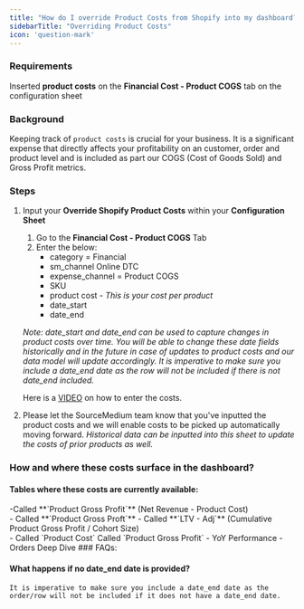 ```yaml
---
title: "How do I override Product Costs from Shopify into my dashboard?"
sidebarTitle: "Overriding Product Costs"
icon: 'question-mark'
---
```

### Requirements

Inserted **product costs** on the **Financial Cost - Product COGS** tab on the configuration sheet

### Background

Keeping track of `product costs` is crucial for your business. It is a significant expense that directly affects your profitability on an customer, order and product level and is included as part our COGS (Cost of Goods Sold) and Gross Profit metrics.

### Steps

1. Input your **Override Shopify Product Costs** within your **Configuration Sheet**
    1. Go to the **Financial Cost - Product COGS** Tab 
    2. Enter the below: 
        - category = Financial
        - sm_channel Online DTC 
        - expense_channel = Product COGS
        - SKU
        - product cost - *This is your cost per product* 
        - date_start
        - date_end <br /> 
    
    *Note: date_start and date_end can be used to capture changes in product costs over time. You will be able to change these date fields historically and in the future in case of updates to product costs and our data model will update accordingly. 
        It is imperative to make sure you include a date_end date as the row will not be included if there is not date_end included.*
        
    
    Here is a [VIDEO](https://www.loom.com/share/20399f84346c43b88a1b82f690b480d8) on how to enter the costs.
    
2. Please let the SourceMedium team know that you've inputted the product costs and we will enable costs to be picked up automatically moving forward. *Historical data can be inputted into this sheet to update the costs of prior products as well.*

### How and where these costs surface in the dashboard?

#### Tables where these costs are currently available:
<AccordionGroup>
<Accordion title="Executive Summary">
-Called **`Product Gross Profit`** (Net Revenue - Product Cost) <br />
</Accordion>
<Accordion title="LTV & Retention">
- Called **`Product Gross Proft`**
- Called **`LTV - Adj`** (Cumulative Product Gross Profit / Cohort Size) <br />
</Accordion>
<Accordion title="Product Performance">
- Called `Product Cost`
Called `Product Gross Profit`
</Accordion>
<Accordion title="Product Cost and Product Gross Profit are also available on">        
- YoY Performance
- Orders Deep Dive
</Accordion>
</AccordionGroup>
### FAQs:

#### What happens if no date_end date is provided?
    
    It is imperative to make sure you include a date_end date as the order/row will not be included if it does not have a date_end date.